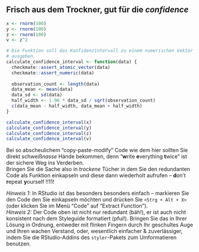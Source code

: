 ## Frisch aus dem Trockner, gut für die *confidence*

```r
x <- rnorm(100)
y <- rnorm(100)
z <- rnorm(100)
v <- z^2

# Die Funktion soll das Konfidenzintervall zu einem numerischen Vektor
# ausgeben.
calculate_confidence_interval <- function(data) {
  checkmate::assert_atomic_vector(data)
  checkmate::assert_numeric(data)
  
  observation_count <- length(data)
  data_mean <- mean(data)
  data_sd <- sd(data)
  half_width <- 1.96 * data_sd / sqrt(observation_count)
  c(data_mean - half_width, data_mean + half_width)
}

calculate_confidence_interval(x)
calculate_confidence_interval(y)
calculate_confidence_interval(z)
calculate_confidence_interval(v)
``` 

Bei so abscheulichem "copy-paste-modify" Code wie dem hier sollten Sie direkt schweiß*nasse* Hände bekommen, denn "**w**rite **e**verything **t**wice" ist der sichere Weg ins Verderben.  
Bringen Sie die Sache also in *trockene* Tücher in dem Sie den redundanten Code als Funktion einkapseln und diese dann wiederholt aufrufen -- **d**on't **r**epeat **y**ourself !!11!

*Hinweis 1:* In RStudio ist das besonders besonders einfach -- markieren Sie den Code den Sie einkapseln möchten und drücken Sie `<Strg + Alt + X>` (oder klicken Sie im Menü "Code" auf "Extract Function").  
*Hinweis 2:* Der Code oben ist nicht nur redundant (bäh!), er ist auch nicht konsistent nach dem Styleguide formatiert (pfui!). Bringen Sie das in Ihrer Lösung in Ordnung, entweder mit flinken Fingern durch Ihr geschultes Auge und Ihren wachen Verstand, oder, wesentlich einfacher & zuverlässiger, indem Sie die RStudio-Addins des `styler`-Pakets zum Umformatieren benutzen.
